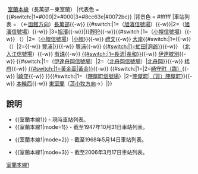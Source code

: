 {{鐵道路線
|模板名稱 = 室蘭本線1
|名稱 = {{#switch:{{lc:{{{mode}}}}}|1=[[運輸省]]鐵道總局|2=[[File:Japanese National Railway logo.svg|50px|日本國有鐵道|link=日本國有鐵道]]|[[File:JR logo (hokkaido).svg|25px|北海道旅客鐵道|link=北海道旅客鐵道]]}}&nbsp;[[室蘭本線]]（長萬部－東室蘭）
|代表色 = {{#switch:{{lc:{{{mode}}}}}|1=#000|2=#000|3=#8cc63e|#0072bc}}
|背景色 = #ffffff
|車站列表 = （←[[Template:函館本線1|函館方向]]）[[長萬部站|長萬部]]{{-w}} {{#switch:{{lc:{{{mode}}}}}|1=（[[旭濱站|旭濱信號場]]）{{-w}}|2=（[[旭濱站|旭濱信號場]]）{{-w}} |3=[[旭濱站|旭濱]]{{-w}}|}}[[靜狩站|靜狩]]{{-w}}{{#switch:{{lc:{{{mode}}}}}|1=（[[小幌站|小幌信號場]]）{{-w}} （{{link-ja|鳥伏信號場|鳥伏信号場}}）|2=（[[小幌站|小幌信號場]]）|[[小幌站|小幌]]}}{{-w}} [[禮文站|禮文]]{{-w}} [[大岸站|大岸]]{{#switch:{{lc:{{{mode}}}}}|1={{-w}} （{{link-ja|豐泉站|豊泉駅|豐住信號場}}）|2={{-w}} [[豐浦站|豐浦]]|}}{{-w}} [[豐浦站|豐浦]]{{-w}} [[洞爺站|{{#switch:{{lc:{{{mode}}}}}|1=虻田|洞爺}}]]{{-w}} （[[北入江信號場]]）{{-w}} [[有珠站|有珠]]{{-w}} [[長和站|{{#switch:{{lc:{{{mode}}}}}|1=長流|長和}}]]{{-w}} [[伊達紋別站|伊達紋別]]{{-w}} {{#switch:{{lc:{{{mode}}}}}|1=（[[北舟岡站|伊達舟岡信號場]]）|2=（[[北舟岡站|北舟岡信號場]]）|[[北舟岡站|北舟岡]]}}{{-w}} [[稀府站|稀府]]{{-w}} [[黃金站 (北海道)|{{#switch:{{lc:{{{mode}}}}}|1=黃金蘂|黃金}}]]{{-w}} {{#switch:{{lc:{{{mode}}}}}|1=|2=[[崎守站|崎守町（臨）]]{{-w}} |[[崎守站|崎守]]{{-w}} }}{{#switch:{{lc:{{{mode}}}}}|1=（[[陣屋町站|陣屋町信號場]]）|2=[[陣屋町站|陣屋町]]|[[陣屋町站|（貨）陣屋町]]}}{{-w}} [[本輪西站|本輪西]]{{-w}} [[東室蘭站|東室蘭]]（[[Template:室蘭本線2|苫小牧方向]]→）|}}<noinclude>

== 說明 ==
*<nowiki>{{室蘭本線1}}</nowiki> - 現時車站列表。
*<nowiki>{{室蘭本線1|mode=1}}</nowiki> - 截至1947年10月31日車站列表。
{{室蘭本線1|mode=1}}
*<nowiki>{{室蘭本線1|mode=2}}</nowiki> - 截至1968年5月14日車站列表。
{{室蘭本線1|mode=2}}
*<nowiki>{{室蘭本線1|mode=3}}</nowiki> - 截至2006年3月17日車站列表。
{{室蘭本線1|mode=3}}
[[Category:北海道旅客鐵道路線模板|室蘭本線1]]
</noinclude>